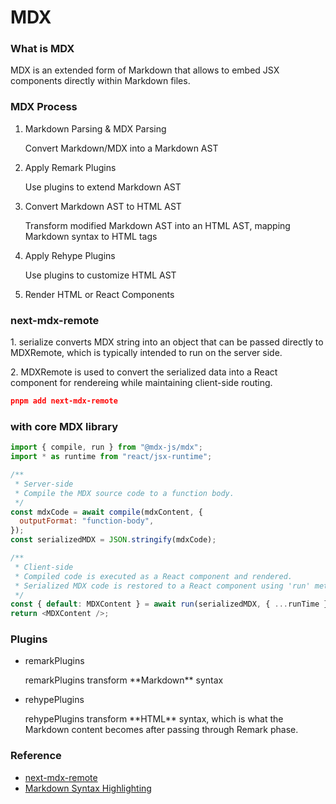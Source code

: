 # MDX

### What is MDX

<p>MDX is an extended form of Markdown that allows to embed JSX components directly within Markdown files.</p>

### MDX Process

1. Markdown Parsing & MDX Parsing

   <p>Convert Markdown/MDX into a Markdown AST</p>

2. Apply Remark Plugins

   <p>Use plugins to extend Markdown AST</p>

3. Convert Markdown AST to HTML AST

   <p>Transform modified Markdown AST into an HTML AST, mapping Markdown syntax to HTML tags</p>

4. Apply Rehype Plugins

   <p>Use plugins to customize HTML AST</p>

5. Render HTML or React Components

### next-mdx-remote

<p>1. serialize converts MDX string into an object that can be passed directly to MDXRemote, which is typically intended to run on the server side.</p>
<p>2. MDXRemote is used to convert the serialized data into a React component for rendereing while maintaining client-side routing.</p>

```json
pnpm add next-mdx-remote
```

### with core MDX library

```js
import { compile, run } from "@mdx-js/mdx";
import * as runtime from "react/jsx-runtime";

/**
 * Server-side
 * Compile the MDX source code to a function body.
 */
const mdxCode = await compile(mdxContent, {
  outputFormat: "function-body",
});
const serializedMDX = JSON.stringify(mdxCode);

/**
 * Client-side
 * Compiled code is executed as a React component and rendered.
 * Serialized MDX code is restored to a React component using 'run' method, which integrates compiled Javascript code with React runtime environment.
 */
const { default: MDXContent } = await run(serializedMDX, { ...runTime });
return <MDXContent />;
```

### Plugins

- remarkPlugins
  <br />
  <p>remarkPlugins transform **Markdown** syntax</p>
- rehypePlugins
  <br />
  <p>rehypePlugins transform **HTML** syntax, which is what the Markdown content becomes after passing through Remark phase.</p>

### Reference

- <a href="https://github.com/hashicorp/next-mdx-remote" target="_blank">
    next-mdx-remote
  </a>

- <a href="https://colinhemphill.com/blog/markdown-syntax-highlighting-with-the-nextjs-app-router" target="_blank">
    Markdown Syntax Highlighting
  </a>
